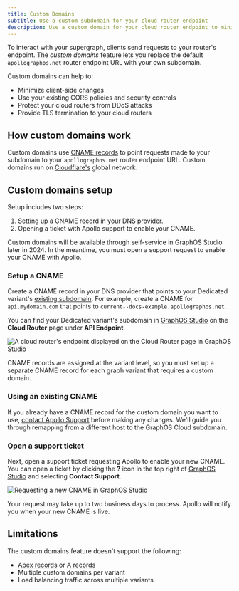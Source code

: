 ```yaml
---
title: Custom Domains
subtitle: Use a custom subdomain for your cloud router endpoint
description: Use a custom domain for your cloud router endpoint to minimize client-side changes, use existing security policies, and shield against DDoS attacks.
---
```


<DedicatedPreview />

To interact with your supergraph, clients send requests to your router's endpoint. The _custom domains_ feature lets you replace the default `apollographos.net` router endpoint URL with your own subdomain.

Custom domains can help to:

- Minimize client-side changes
- Use your existing CORS policies and security controls
- Protect your cloud routers from DDoS attacks
- Provide TLS termination to your cloud routers

## How custom domains work

Custom domains use [CNAME records](https://www.cloudflare.com/learning/dns/dns-records/dns-cname-record/) to point requests made to your subdomain to your `apollographos.net` router endpoint URL. Custom domains run on [Cloudflare's](https://www.cloudflare.com/) global network.

## Custom domains setup

Setup includes two steps:

1. Setting up a CNAME record in your DNS provider.
2. Opening a ticket with Apollo support to enable your CNAME.

<Note>

Custom domains will be available through self-service in GraphOS Studio later in 2024. In the meantime, you must open a support request to enable your CNAME with Apollo.

</Note>

### Setup a CNAME

Create a CNAME record in your DNS provider that points to your Dedicated variant's [existing subdomain](./quickstart#router-endpoint-url). For example, create a CNAME for `api.mydomain.com` that points to `current--docs-example.apollographos.net`.

You can find your Dedicated variant's subdomain in [GraphOS Studio](https://studio.apollographql.com?referrer=docs-content) on the **Cloud Router** page under **API Endpoint**.

<img
  className="screenshot"
  alt="A cloud router's endpoint displayed on the Cloud Router page in GraphOS Studio"
  src="../../img/cloud-dedicated/router-endpoint.png"
/>

<Note>

CNAME records are assigned at the variant level, so you must set up a separate CNAME record for each graph variant that requires a custom domain.

</Note>

### Using an existing CNAME

If you already have a CNAME record for the custom domain you want to use, [contact Apollo Support](#open-a-support-ticket) before making any changes. We'll guide you through remapping from a different host to the GraphOS Cloud subdomain.

### Open a support ticket

Next, open a support ticket requesting Apollo to enable your new CNAME.
You can open a ticket by clicking the **?** icon in the top right of [GraphOS Studio](https://studio.apollographql.com?referrer=docs-content) and selecting **Contact Support**.

<img
  className="screenshot"
  alt="Requesting a new CNAME in GraphOS Studio"
  src="../../img/cloud-dedicated/support-ticket.png"
/>

Your request may take up to two business days to process. Apollo will notify you when your new CNAME is live.

## Limitations

The custom domains feature doesn't support the following:

- [Apex records](https://learn.microsoft.com/en-us/azure/dns/dns-zones-records#record-names) or [A records](https://learn.microsoft.com/en-us/azure/dns/dns-zones-records#record-types)
- Multiple custom domains per variant
- Load balancing traffic across multiple variants
